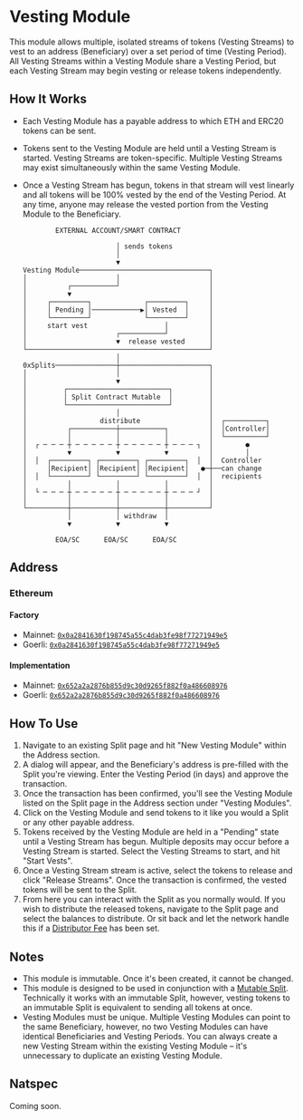 # Vesting Module

This module allows multiple, isolated streams of tokens (Vesting Streams) to
vest to an address (Beneficiary) over a set period of time (Vesting Period). All
Vesting Streams within a Vesting Module share a Vesting Period, but each Vesting
Stream may begin vesting or release tokens independently.

## How It Works

- Each Vesting Module has a payable address to which ETH and ERC20 tokens can be
  sent.
- Tokens sent to the Vesting Module are held until a Vesting Stream is started.
  Vesting Streams are token-specific. Multiple Vesting Streams may exist
  simultaneously within the same Vesting Module.
- Once a Vesting Stream has begun, tokens in that stream will vest linearly and
  all tokens will be 100% vested by the end of the Vesting Period. At any time,
  anyone may release the vested portion from the Vesting Module to the
  Beneficiary.

  ```
          EXTERNAL ACCOUNT/SMART CONTRACT

                         │ sends tokens
                         │
                         ▼
  Vesting Module────────────────────────────────┐
  │                      │                      │
  │          ┌───────────┘                      │
  │          ▼                                  │
  │     ┌─────────┐             ┌─────────┐     │
  │     │ Pending │────────────▶│ Vested  │     │
  │     └─────────┘             └─────────┘     │
  │     start vest                   │          │
  │                      ┌───────────┘          │
  │                      ▼  release vested      │
  └─────────────────────────────────────────────┘
                         │
  0xSplits───────────────┼──────────────────────┐
  │                      │                      │
  │                      ▼                      │
  │         ┌─────────────────────────┐         │
  │         │ Split Contract Mutable  │         │
  │         └─────────────────────────┘         │
  │                      │                      │
  │                  distribute                 │  ┌──────────┐
  │          ┌───────────┼───────────┐          │  │Controller│
  │          │           │           │          │  └──────────┘
  │  ┌ ─ ─ ─ ┼ ─ ─ ─ ─ ─ ┼ ─ ─ ─ ─ ─ ┼ ─ ─ ─ ┐  │        ●
  │          ▼           ▼           ▼          │        │
  │  │  ┌─────────┐ ┌─────────┐ ┌─────────┐  │  │  Controller
  │     │Recipient│ │Recipient│ │Recipient│   ●─┼──can change
  │  │  └─────────┘ └─────────┘ └─────────┘  │  │  recipients
  │          │           │           │          │
  │  └ ─ ─ ─ ┼ ─ ─ ─ ─ ─ ┼ ─ ─ ─ ─ ─ ┼ ─ ─ ─ ┘  │
  │          │           │           │          │
  └──────────┼───────────┼───────────┼──────────┘
             │           │ withdraw  │
             ▼           ▼           ▼

          EOA/SC      EOA/SC      EOA/SC
  ```

## Address

### Ethereum

#### Factory

- Mainnet:
  [`0x0a2841630f198745a55c4dab3fe98f77271949e5`](https://etherscan.io/address/0x0a2841630f198745a55c4dab3fe98f77271949e5#code)
- Goerli:
  [`0x0a2841630f198745a55c4dab3fe98f77271949e5`](https://goerli.etherscan.io/address/0x0a2841630f198745a55c4dab3fe98f77271949e5#code)

#### Implementation

- Mainnet:
  [`0x652a2a2876b855d9c30d9265f882f0a486608976`](https://etherscan.io/address/0x652a2a2876b855d9c30d9265f882f0a486608976#code)
- Goerli:
  [`0x652a2a2876b855d9c30d9265f882f0a486608976`](https://goerli.etherscan.io/address/0x652a2a2876b855d9c30d9265f882f0a486608976#code)

## How To Use

1. Navigate to an existing Split page and hit "New Vesting Module" within the
   Address section.
2. A dialog will appear, and the Beneficiary's address is pre-filled with the
   Split you're viewing. Enter the Vesting Period (in days) and approve the
   transaction.
3. Once the transaction has been confirmed, you'll see the Vesting Module listed
   on the Split page in the Address section under "Vesting Modules".
4. Click on the Vesting Module and send tokens to it like you would a Split or
   any other payable address.
5. Tokens received by the Vesting Module are held in a "Pending" state until a
   Vesting Stream has begun. Multiple deposits may occur before a Vesting Stream
   is started. Select the Vesting Streams to start, and hit "Start Vests".
6. Once a Vesting Stream stream is active, select the tokens to release and
   click "Release Streams". Once the transaction is confirmed, the vested tokens
   will be sent to the Split.
7. From here you can interact with the Split as you normally would. If you wish
   to distribute the released tokens, navigate to the Split page and select the
   balances to distribute. Or sit back and let the network handle this if a
   [Distributor Fee](/core-concepts#distributor-fee) has been set.

## Notes

- This module is immutable. Once it's been created, it cannot be changed.
- This module is designed to be used in conjunction with a
  [Mutable Split](/core-concepts#mutable-split). Technically it works with an
  immutable Split, however, vesting tokens to an immutable Split is equivalent
  to sending all tokens at once.
- Vesting Modules must be unique. Multiple Vesting Modules can point to the same
  Beneficiary, however, no two Vesting Modules can have identical Beneficiaries
  and Vesting Periods. You can always create a new Vesting Stream within the
  existing Vesting Module – it's unnecessary to duplicate an existing Vesting
  Module.

## Natspec

Coming soon.
